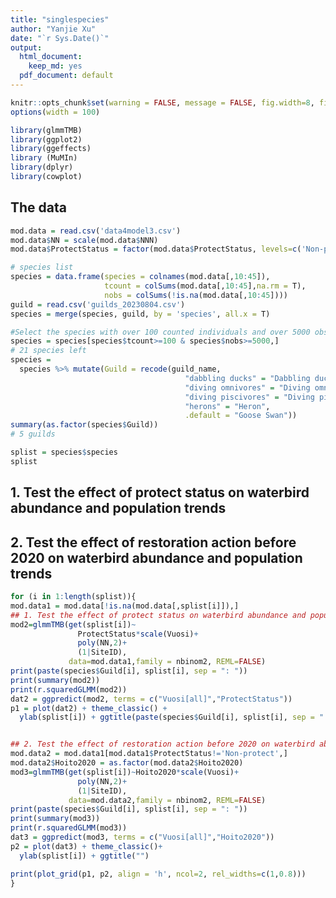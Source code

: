 ```yaml
---
title: "singlespecies"
author: "Yanjie Xu"
date: "`r Sys.Date()`"
output:
  html_document:
    keep_md: yes
  pdf_document: default
---
```


```r
knitr::opts_chunk$set(warning = FALSE, message = FALSE, fig.width=8, fig.height=2.667) 
options(width = 100)
```

```r
library(glmmTMB)
library(ggplot2)
library(ggeffects)
library (MuMIn)
library(dplyr)
library(cowplot)

```


## The data
```r
mod.data = read.csv('data4model3.csv')
mod.data$NN = scale(mod.data$NNN)
mod.data$ProtectStatus = factor(mod.data$ProtectStatus, levels=c('Non-protect', 'Protect-Non-Helmi', 'Protect-Helmi'))

# species list
species = data.frame(species = colnames(mod.data[,10:45]),
                     tcount = colSums(mod.data[,10:45],na.rm = T), 
                     nobs = colSums(!is.na(mod.data[,10:45])))
guild = read.csv('guilds_20230804.csv')
species = merge(species, guild, by = 'species', all.x = T)

#Select the species with over 100 counted individuals and over 5000 observations
species = species[species$tcount>=100 & species$nobs>=5000,]
# 21 species left
species =
  species %>% mutate(Guild = recode(guild_name, 
                                       "dabbling ducks" = "Dabbling duck",
                                       "diving omnivores" = "Diving omnivore",
                                       "diving piscivores" = "Diving piscivore",
                                       "herons" = "Heron",
                                       .default = "Goose Swan")) 
summary(as.factor(species$Guild))
# 5 guilds

splist = species$species
splist
```


## 1. Test the effect of protect status on waterbird abundance and population trends
## 2. Test the effect of restoration action before 2020 on waterbird abundance and population trends
```r
for (i in 1:length(splist)){
mod.data1 = mod.data[!is.na(mod.data[,splist[i]]),]
## 1. Test the effect of protect status on waterbird abundance and population trends
mod2=glmmTMB(get(splist[i])~
               ProtectStatus*scale(Vuosi)+
               poly(NN,2)+
               (1|SiteID), 
             data=mod.data1,family = nbinom2, REML=FALSE)
print(paste(species$Guild[i], splist[i], sep = ": "))
print(summary(mod2))
print(r.squaredGLMM(mod2))
dat2 = ggpredict(mod2, terms = c("Vuosi[all]","ProtectStatus"))
p1 = plot(dat2) + theme_classic() + 
  ylab(splist[i]) + ggtitle(paste(species$Guild[i], splist[i], sep = ": "))


## 2. Test the effect of restoration action before 2020 on waterbird abundance and population trends
mod.data2 = mod.data1[mod.data1$ProtectStatus!='Non-protect',]
mod.data2$Hoito2020 = as.factor(mod.data2$Hoito2020)
mod3=glmmTMB(get(splist[i])~Hoito2020*scale(Vuosi)+
               poly(NN,2)+
               (1|SiteID), 
             data=mod.data2,family = nbinom2, REML=FALSE)
print(paste(species$Guild[i], splist[i], sep = ": "))
print(summary(mod3))
print(r.squaredGLMM(mod3))
dat3 = ggpredict(mod3, terms = c("Vuosi[all]","Hoito2020"))
p2 = plot(dat3) + theme_classic()+ 
  ylab(splist[i]) + ggtitle("")

print(plot_grid(p1, p2, align = 'h', ncol=2, rel_widths=c(1,0.8)))
}
```